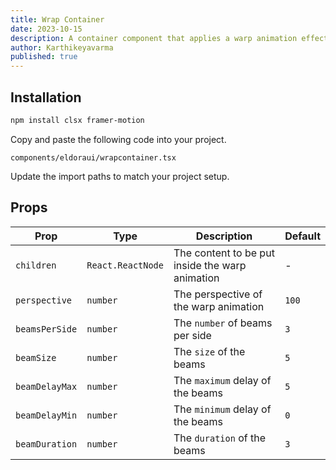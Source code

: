 ```yaml
---
title: Wrap Container
date: 2023-10-15
description: A container component that applies a warp animation effect to its children
author: Karthikeyavarma
published: true
---
```


<ComponentPreview name="wrapcontainerdemo" />

## Installation

<Steps>

<Step>

```bash
npm install clsx framer-motion
```

</Step>

<Step> Copy and paste the following code into your project. </Step>

`components/eldoraui/wrapcontainer.tsx`

<ComponentSource name="wrapcontainer" />

<Step>Update the import paths to match your project setup.</Step>

</Steps>

## Props

| Prop           | Type              | Description                                     | Default |
| -------------- | ----------------- | ----------------------------------------------- | ------- |
| `children`     | `React.ReactNode` | The content to be put inside the warp animation | -       |
| `perspective`  | `number`          | The perspective of the warp animation           | `100`   |
| `beamsPerSide` | `number`          | The `number` of beams per side                  | `3`     |
| `beamSize`     | `number`          | The `size` of the beams                         | `5`     |
| `beamDelayMax` | `number`          | The `maximum` delay of the beams                | `5`     |
| `beamDelayMin` | `number`          | The `minimum` delay of the beams                | `0`     |
| `beamDuration` | `number`          | The `duration` of the beams                     | `3`     |
